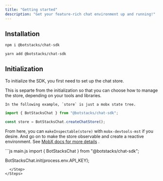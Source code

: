 ```yaml
---
title: "Getting started"
description: "Get your feature-rich chat environment up and running!"
---
```


## Installation

<CodeGroup>

```bash npm
npm i @botstacks/chat-sdk
```

```bash yarn
yarn add @botstacks/chat-sdk
```

</CodeGroup>

## Initialization

To initialize the SDK, you first need to set up the chat store.

<Steps>
  <Step title="Set up the store">
    This is separte from the initialization so that you can choose how to manage
    the store, depending on your tools and libraries.

    In the following example, `store` is just a mobx state tree.

```js
import { BotStacksChat } from "@botstacks/chat-sdk";

const store = BotStacksChat.createChatStore();
```

From here, you can `makeInspectable(store)` with `mobx-devtools-mst` if you desire.
And go on to make the store observable and create a reactive environment. See [MobX docs for more details](https://mobx.js.org/observable-state.html)
.

  </Step>
  <Step title="Initialize the SDK">
```js main.js
import { BotStacksChat } from "@botstacks/chat-sdk";

BotStacksChat.init(process.env.API_KEY);

```
  </Step>
</Steps>
```
